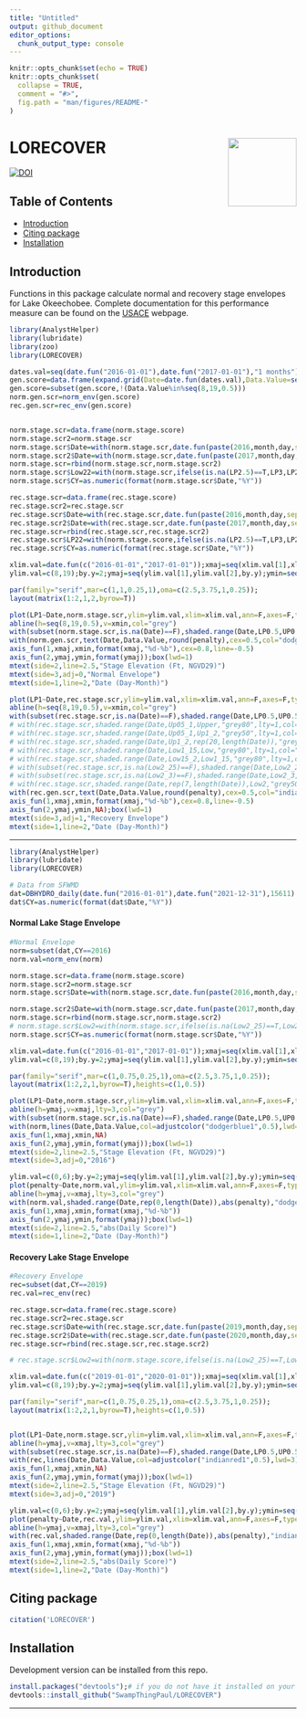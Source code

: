 ```yaml
---
title: "Untitled"
output: github_document
editor_options: 
  chunk_output_type: console
---
```


```r
knitr::opts_chunk$set(echo = TRUE)
knitr::opts_chunk$set(
  collapse = TRUE,
  comment = "#>",
  fig.path = "man/figures/README-"
)
```

# LORECOVER <img src="man/figures/lakeO.png" align="right" alt="" width="120" />

[![DOI](https://zenodo.org/badge/349568854.svg)](https://zenodo.org/badge/latestdoi/349568854)

## Table of Contents

* [Introduction](#intro)
* [Citing package](#cite)
* [Installation](#install)

## Introduction <a name="intro"></a>
Functions in this package calculate normal and recovery stage envelopes for Lake Okeechobee. Complete documentation for this performance measure can be found on the [USACE](https://usace.contentdm.oclc.org/utils/getfile/collection/p16021coll7/id/14096) webpage. 

```r
library(AnalystHelper)
library(lubridate)
library(zoo)
library(LORECOVER)

dates.val=seq(date.fun("2016-01-01"),date.fun("2017-01-01"),"1 months")[1:12] +(diff(seq(date.fun("2016-01-01"),date.fun("2017-01-01"),"1 months"))/2)[1:11]
gen.score=data.frame(expand.grid(Date=date.fun(dates.val),Data.Value=seq(8,19,0.25)))
gen.score=subset(gen.score,!(Data.Value%in%seq(8,19,0.5)))
norm.gen.scr=norm_env(gen.score)
rec.gen.scr=rec_env(gen.score)


norm.stage.scr=data.frame(norm.stage.score)
norm.stage.scr2=norm.stage.scr
norm.stage.scr$Date=with(norm.stage.scr,date.fun(paste(2016,month,day,sep="-")))
norm.stage.scr2$Date=with(norm.stage.scr,date.fun(paste(2017,month,day,sep="-")))
norm.stage.scr=rbind(norm.stage.scr,norm.stage.scr2)
norm.stage.scr$Low22=with(norm.stage.scr,ifelse(is.na(LP2.5)==T,LP3,LP2))
norm.stage.scr$CY=as.numeric(format(norm.stage.scr$Date,"%Y"))

rec.stage.scr=data.frame(rec.stage.score)
rec.stage.scr2=rec.stage.scr
rec.stage.scr$Date=with(rec.stage.scr,date.fun(paste(2016,month,day,sep="-")))
rec.stage.scr2$Date=with(rec.stage.scr,date.fun(paste(2017,month,day,sep="-")))
rec.stage.scr=rbind(rec.stage.scr,rec.stage.scr2)
rec.stage.scr$LP22=with(norm.stage.score,ifelse(is.na(LP2.5)==T,LP3,LP2))
rec.stage.scr$CY=as.numeric(format(rec.stage.scr$Date,"%Y"))

xlim.val=date.fun(c("2016-01-01","2017-01-01"));xmaj=seq(xlim.val[1],xlim.val[2],"3 months");xmin=seq(xlim.val[1],xlim.val[2],"1 months")
ylim.val=c(8,19);by.y=2;ymaj=seq(ylim.val[1],ylim.val[2],by.y);ymin=seq(ylim.val[1],ylim.val[2],by.y/2)

par(family="serif",mar=c(1,1,0.25,1),oma=c(2.5,3.75,1,0.25));
layout(matrix(1:2,1,2,byrow=T))

plot(LP1~Date,norm.stage.scr,ylim=ylim.val,xlim=xlim.val,ann=F,axes=F,type="n",xaxs="i",yaxs="i")
abline(h=seq(8,19,0.5),v=xmin,col="grey")
with(subset(norm.stage.scr,is.na(Date)==F),shaded.range(Date,LP0.5,UP0.5,"grey50",lty=1,col="black"))
with(norm.gen.scr,text(Date,Data.Value,round(penalty),cex=0.5,col="dodgerblue1"))
axis_fun(1,xmaj,xmin,format(xmaj,"%d-%b"),cex=0.8,line=-0.5)
axis_fun(2,ymaj,ymin,format(ymaj));box(lwd=1)
mtext(side=2,line=2.5,"Stage Elevation (Ft, NGVD29)")
mtext(side=3,adj=0,"Normal Envelope")
mtext(side=1,line=2,"Date (Day-Month)")

plot(LP1~Date,rec.stage.scr,ylim=ylim.val,xlim=xlim.val,ann=F,axes=F,type="n",xaxs="i",yaxs="i")
abline(h=seq(8,19,0.5),v=xmin,col="grey")
with(subset(rec.stage.scr,is.na(Date)==F),shaded.range(Date,LP0.5,UP0.5,"grey50",lty=1,col="black"))
# with(rec.stage.scr,shaded.range(Date,Up05_1,Upper,"grey80",lty=1,col="black"))
# with(rec.stage.scr,shaded.range(Date,Up05_1,Up1_2,"grey50",lty=1,col="black"))
# with(rec.stage.scr,shaded.range(Date,Up1_2,rep(20,length(Date)),"grey50",lty=1,col="black"))
# with(rec.stage.scr,shaded.range(Date,Low1_15,Low,"grey80",lty=1,col="black"))
# with(rec.stage.scr,shaded.range(Date,Low15_2,Low1_15,"grey80",lty=1,col="black"))
# with(subset(rec.stage.scr,is.na(Low2_25)==F),shaded.range(Date,Low2_25,Low15_2,"grey80",lty=1,col="black"))
# with(subset(rec.stage.scr,is.na(Low2_3)==F),shaded.range(Date,Low2_3,Low15_2,"grey50",lty=1,col="black"))
# with(rec.stage.scr,shaded.range(Date,rep(7,length(Date)),Low2,"grey50",lty=1,col="black"))
with(rec.gen.scr,text(Date,Data.Value,round(penalty),cex=0.5,col="indianred1"))
axis_fun(1,xmaj,xmin,format(xmaj,"%d-%b"),cex=0.8,line=-0.5)
axis_fun(2,ymaj,ymin,NA);box(lwd=1)
mtext(side=3,adj=1,"Recovery Envelope")
mtext(side=1,line=2,"Date (Day-Month)")
```

***

```r
library(AnalystHelper)
library(lubridate)
library(LORECOVER)

# Data from SFWMD
dat=DBHYDRO_daily(date.fun("2016-01-01"),date.fun("2021-12-31"),15611)
dat$CY=as.numeric(format(dat$Date,"%Y"))

```

#### Normal Lake Stage Envelope

```r
#Normal Envelope
norm=subset(dat,CY==2016)
norm.val=norm_env(norm)
```

```r

norm.stage.scr=data.frame(norm.stage.score)
norm.stage.scr2=norm.stage.scr
norm.stage.scr$Date=with(norm.stage.scr,date.fun(paste(2016,month,day,sep="-")))

norm.stage.scr2$Date=with(norm.stage.scr,date.fun(paste(2017,month,day,sep="-")))
norm.stage.scr=rbind(norm.stage.scr,norm.stage.scr2)
# norm.stage.scr$Low2=with(norm.stage.scr,ifelse(is.na(Low2_25)==T,Low2_3,Low2_25))
norm.stage.scr$CY=as.numeric(format(norm.stage.scr$Date,"%Y"))

xlim.val=date.fun(c("2016-01-01","2017-01-01"));xmaj=seq(xlim.val[1],xlim.val[2],"3 months");xmin=seq(xlim.val[1],xlim.val[2],"1 months")
ylim.val=c(8,19);by.y=2;ymaj=seq(ylim.val[1],ylim.val[2],by.y);ymin=seq(ylim.val[1],ylim.val[2],by.y/2)

par(family="serif",mar=c(1,0.75,0.25,1),oma=c(2.5,3.75,1,0.25));
layout(matrix(1:2,2,1,byrow=T),heights=c(1,0.5))

plot(LP1~Date,norm.stage.scr,ylim=ylim.val,xlim=xlim.val,ann=F,axes=F,type="n",xaxs="i",yaxs="i")
abline(h=ymaj,v=xmaj,lty=3,col="grey")
with(subset(norm.stage.scr,is.na(Date)==F),shaded.range(Date,LP0.5,UP0.5,"grey50",lty=1,col="black"))
with(norm,lines(Date,Data.Value,col=adjustcolor("dodgerblue1",0.5),lwd=3))
axis_fun(1,xmaj,xmin,NA)
axis_fun(2,ymaj,ymin,format(ymaj));box(lwd=1)
mtext(side=2,line=2.5,"Stage Elevation (Ft, NGVD29)")
mtext(side=3,adj=0,"2016")

ylim.val=c(0,6);by.y=2;ymaj=seq(ylim.val[1],ylim.val[2],by.y);ymin=seq(ylim.val[1],ylim.val[2],by.y/2)
plot(penalty~Date,norm.val,ylim=ylim.val,xlim=xlim.val,ann=F,axes=F,type="n",xaxs="i",yaxs="i")
abline(h=ymaj,v=xmaj,lty=3,col="grey")
with(norm.val,shaded.range(Date,rep(0,length(Date)),abs(penalty),"dodgerblue1",lty=1))
axis_fun(1,xmaj,xmin,format(xmaj,"%d-%b"))
axis_fun(2,ymaj,ymin,format(ymaj));box(lwd=1)
mtext(side=2,line=2.5,"abs(Daily Score)")
mtext(side=1,line=2,"Date (Day-Month)")

```

#### Recovery Lake Stage Envelope

```r
#Recovery Envelope
rec=subset(dat,CY==2019)
rec.val=rec_env(rec)

```

```r

rec.stage.scr=data.frame(rec.stage.score)
rec.stage.scr2=rec.stage.scr
rec.stage.scr$Date=with(rec.stage.scr,date.fun(paste(2019,month,day,sep="-")))
rec.stage.scr2$Date=with(rec.stage.scr,date.fun(paste(2020,month,day,sep="-")))
rec.stage.scr=rbind(rec.stage.scr,rec.stage.scr2)

# rec.stage.scr$Low2=with(norm.stage.score,ifelse(is.na(Low2_25)==T,Low2_3,Low2_25))

xlim.val=date.fun(c("2019-01-01","2020-01-01"));xmaj=seq(xlim.val[1],xlim.val[2],"3 months");xmin=seq(xlim.val[1],xlim.val[2],"1 months")
ylim.val=c(8,19);by.y=2;ymaj=seq(ylim.val[1],ylim.val[2],by.y);ymin=seq(ylim.val[1],ylim.val[2],by.y/2)

par(family="serif",mar=c(1,0.75,0.25,1),oma=c(2.5,3.75,1,0.25));
layout(matrix(1:2,2,1,byrow=T),heights=c(1,0.5))


plot(LP1~Date,norm.stage.scr,ylim=ylim.val,xlim=xlim.val,ann=F,axes=F,type="n",xaxs="i",yaxs="i")
abline(h=ymaj,v=xmaj,lty=3,col="grey")
with(subset(rec.stage.scr,is.na(Date)==F),shaded.range(Date,LP0.5,UP0.5,"grey50",lty=1,col="black"))
with(rec,lines(Date,Data.Value,col=adjustcolor("indianred1",0.5),lwd=3))
axis_fun(1,xmaj,xmin,NA)
axis_fun(2,ymaj,ymin,format(ymaj));box(lwd=1)
mtext(side=2,line=2.5,"Stage Elevation (Ft, NGVD29)")
mtext(side=3,adj=0,"2019")

ylim.val=c(0,6);by.y=2;ymaj=seq(ylim.val[1],ylim.val[2],by.y);ymin=seq(ylim.val[1],ylim.val[2],by.y/2)
plot(penalty~Date,rec.val,ylim=ylim.val,xlim=xlim.val,ann=F,axes=F,type="n",xaxs="i",yaxs="i")
abline(h=ymaj,v=xmaj,lty=3,col="grey")
with(rec.val,shaded.range(Date,rep(0,length(Date)),abs(penalty),"indianred1",lty=1))
axis_fun(1,xmaj,xmin,format(xmaj,"%d-%b"))
axis_fun(2,ymaj,ymin,format(ymaj));box(lwd=1)
mtext(side=2,line=2.5,"abs(Daily Score)")
mtext(side=1,line=2,"Date (Day-Month)")

```

## Citing package <a name="cite"></a>

```r
citation('LORECOVER')
```


## Installation <a name="install"></a>

Development version can be installed from this repo. 

```r
install.packages("devtools");# if you do not have it installed on your PC
devtools::install_github("SwampThingPaul/LORECOVER")
```


***
